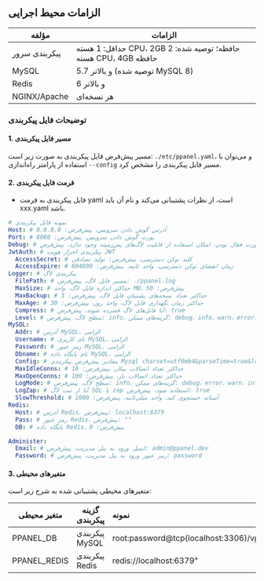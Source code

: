 ## الزامات محیط اجرایی

| مؤلفه         | الزامات                                                        |
| ------------- | -------------------------------------------------------------- |
| پیکربندی سرور | حداقل: 1 هسته CPU، 2GB حافظه؛ توصیه شده: 2 هسته CPU، 4GB حافظه |
| MySQL         | 5.7 و بالاتر (توصیه شده MySQL 8)                               |
| Redis         | 6 و بالاتر                                                     |
| NGINX/Apache  | هر نسخه‌ای                                                     |

### توضیحات فایل پیکربندی

#### 1. مسیر فایل پیکربندی

مسیر پیش‌فرض فایل پیکربندی به صورت زیر است: `./etc/ppanel.yaml`، و می‌توان با استفاده از پارامتر راه‌اندازی `--config` مسیر فایل پیکربندی را مشخص کرد.

#### 2. فرمت فایل پیکربندی

- فایل پیکربندی به فرمت yaml است، از نظرات پشتیبانی می‌کند و نام آن باید xxx.yaml باشد.

```yaml
# نمونه فایل پیکربندی
Host: # آدرس گوش دادن سرویس، پیش‌فرض: 0.0.0.0
Port: # پورت گوش دادن سرویس، پیش‌فرض: 8080
Debug: # آیا حالت اشکال‌زدایی فعال است، در صورت فعال بودن، امکان استفاده از قابلیت لاگ‌های پس‌زمینه وجود ندارد، پیش‌فرض: false
JwtAuth: # پیکربندی احراز هویت JWT
  AccessSecret: # کلید توکن دسترسی، پیش‌فرض: تولید تصادفی
  AccessExpire: # زمان انقضای توکن دسترسی، واحد ثانیه، پیش‌فرض: 604800
Logger: # پیکربندی لاگ
  FilePath: # مسیر فایل لاگ، پیش‌فرض: ./ppanel.log
  MaxSize: # حداکثر اندازه فایل لاگ، واحد MB، پیش‌فرض: 50
  MaxBackup: # حداکثر تعداد نسخه‌های پشتیبان فایل لاگ، پیش‌فرض: 3
  MaxAge: # حداکثر زمان نگهداری فایل لاگ، واحد روز، پیش‌فرض: 30
  Compress: # آیا فایل‌های لاگ فشرده شوند، پیش‌فرض: true
  Level: # سطح لاگ، پیش‌فرض: info، گزینه‌های ممکن: debug، info، warn، error، panic، fatal
MySQL:
  Addr: # آدرس MySQL، الزامی
  Username: # نام کاربری MySQL، الزامی
  Password: # رمز عبور MySQL، الزامی
  Dbname: # نام پایگاه داده MySQL، الزامی
  Config: # مقادیر پیش‌فرض پیکربندی Mysql charset=utf8mb4&parseTime=true&loc=Asia%2FShanghai
  MaxIdleConns: # حداکثر تعداد اتصالات بیکار، پیش‌فرض: 10
  MaxOpenConns: # حداکثر تعداد اتصالات باز، پیش‌فرض: 100
  LogMode: # سطح لاگ، پیش‌فرض: info، گزینه‌های ممکن: debug، error، warn، info
  LogZap: # آیا از ثبت لاگ SQL با zap استفاده شود، پیش‌فرض: true
  SlowThreshold: # آستانه جستجوی کند، واحد میلی‌ثانیه، پیش‌فرض: 1000
Redis:
  Host: # آدرس Redis، پیش‌فرض: localhost:6379
  Pass: # رمز عبور Redis، پیش‌فرض: ""
  DB: # پایگاه داده Redis، پیش‌فرض: 0

Administer:
  Email: # ایمیل ورود به پنل مدیریت، پیش‌فرض: admin@ppanel.dev
  Password: # رمز عبور ورود به پنل مدیریت، پیش‌فرض: password
```

#### 3. متغیرهای محیطی

متغیرهای محیطی پشتیبانی شده به شرح زیر است:

| متغیر محیطی  | گزینه پیکربندی | نمونه                                       |
| ------------ | -------------- | :------------------------------------------ |
| PPANEL_DB    | پیکربندی MySQL | root:password\@tcp(localhost:3306)/vpnboard |
| PPANEL_REDIS | پیکربندی Redis | redis\://localhost:6379"                    |



<Giscus />
